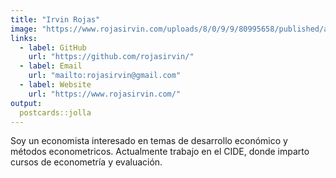 ```yaml
---
title: "Irvin Rojas"
image: "https://www.rojasirvin.com/uploads/8/0/9/9/80995658/published/autor-e2af47e969d117490336e5f0fb203571-1.jpg?1641156582"
links:
  - label: GitHub
    url: "https://github.com/rojasirvin/"
  - label: Email
    url: "mailto:rojasirvin@gmail.com"
  - label: Website
    url: "https://www.rojasirvin.com/"
output:
  postcards::jolla
---
```

 
Soy un economista interesado en temas de desarrollo económico y métodos econometricos. Actualmente trabajo en el CIDE, donde imparto cursos de econometría y evaluación.
